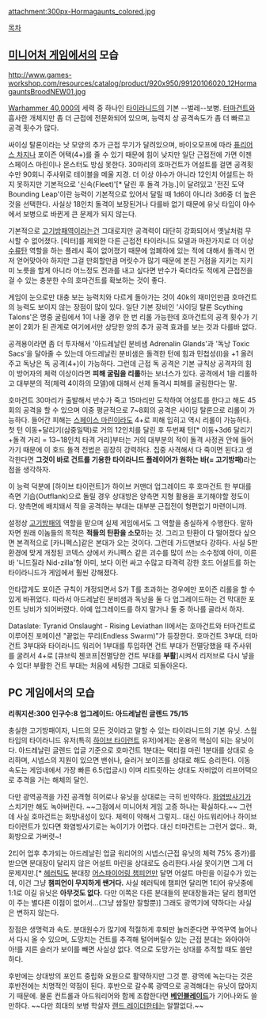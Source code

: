 attachment:300px-Hormagaunts_colored.jpg

[[목차]]
== [[미니어처 게임]]에서의 모습 ==
http://www.games-workshop.com/resources/catalog/product/920x950/99120106020_12HormagauntsBroodNEW01.jpg

[[Warhammer 40,000]]의 세력 중 하나인 [[타이라니드]]의 기본 --벌레--보병. [[터마건트]]와 흡사한 개체지만 좀 더 근접에 전문화되어 있으며, 능력치 상 공격속도가 좀 더 빠르고 공격 횟수가 많다.

싸이싱 탈론이라는 낫 모양의 추가 근접 무기가 달려있으며, 바이오모프에 따라 [[퓨리어스 차지]]나 포이즌 어택(4+)를 줄 수 있기 때문에 힘이 낮지만 일단 근접전에 가면 이젠 스페이스 마린이나 몬스터도 방심 못한다. 30마리의 호마건트가 어설트를 걸면 공격횟수만 90회니 주사위로 테이블을 메울 지경. 더 이상 야수가 아니라 12인치 어설트는 하지 못하지만 기본적으로 '신속(Fleet)'[* 달린 후 돌격 가능.]이 달려있고 '전진 도약 Bounding Leap'이란 능력이 기본적으로 있어서 달릴 때 1d6이 아니라 3d6중 더 높은 것을 선택한다. 사실상 18인치 돌격이 보장된거나 다를바 없기 때문에 유닛 타입이 야수에서 보병으로 바뀐게 큰 문제가 되지 않는다.

기본적으로 [[고기방패]]역이라는건 그대로지만 공격력이 대단히 강화되어서 옛날처럼 무시할 수 없어졌다. [릭터]를 제외한 다른 근접전 타이라니드 모델과 마찬가지로 더 이상 [[수류탄]] 역할을 하는 플레시 훅이 없어졌기 때문에 엄폐하에 있는 적에 대해서 돌격시 먼저 얻어맞아야 하지만 그걸 만회할만큼 머릿수가 많기 때문에 본진 거점을 지키는 지키미 노릇을 할게 아니라 어느정도 전과를 내고 싶다면 반수가 죽더라도 적에게 근접전을 걸 수 있는 충분한 수의 호마건트를 확보하는 것이 좋다.

게임이 눈으로만 대충 보는 능력치와 다르게 돌아가는 것이 40k의 재미인만큼 호마건트의 능력도 보이지 않는 장점이 많이 있다. 일단 기본 장비인 '사이딩 탈론 Scything Talons'은 명중 굴림에서 1이 나올 경우 한 번 리롤 가능한데 호마건트의 공격 횟수가 기본이 2회가 된 관계로 여기에서만 상당한 양의 추가 공격 효과를 보는 것과 다를바 없다. 

공격용이라면 좀 더 투자해서 '아드레날린 분비샘 Adrenalin Glands'과 '독낭 Toxic Sacs'을 달아줄 수 있는데 아드레날린 분비샘은 돌격한 턴에 힘과 민첩성(I)을 +1 올려주고 독낭은 독 공격(4+)이 가능하다. 그런데 근접 독 공격은 기본 규칙상 공격자의 힘이 방어자의 체력 이상이라면 '''피해 굴림을 리롤'''하는 보너스가 있다. 공격에서 1을 리롤하고 대부분의 적(체력 4이하의 모델)에 대해서 선제 돌격시 피해를 굴림한다는 말.

호마건트 30마리가 출발해서 반수가 죽고 15마리만 도착하여 어설트를 한다고 해도 45회의 공격을 할 수 있으며 이중 평균적으로 7~8회의 공격은 사이딩 탈론으로 리롤이 가능하다. 들어간 피해는 [[스페이스 마린]]이라도 4+로 피해 입히고 역시 리롤이 가능하다. 첫 턴 이동+달리기(삼중일택)로 거의 12인치를 달린 후 두번째 턴[* 이동+3d6 달리기+돌격 거리 = 13~18인치 타격 거리]부터는 거의 대부분의 적이 돌격 사정권 안에 들어가기 때문에 이 호드 돌격 전법은 굉장히 강력하다. 집중 사격해서 다 죽이면 된다고 생각한다면 '''그것이 바로 건트를 기용한 타이라니드 플레이어가 원하는 바(= 고기방패)'''라는 점을 생각하자.

이 능력 덕분에 [하이브 타이런트]가 하이브 커맨더 업그레이드 후 호마건트 한 부대를 측면 기습(Outflank)으로 돌릴 경우 상대방은 양측면 지형 활용을 포기해야할 정도이다. 양측면에 배치돼서 적을 공격하는 부대는 대부분 근접전이 형편없기 마련이니까.

설정상 [[고기방패]]의 역할을 맡으며 실제 게임에서도 그 역할을 충실하게 수행한다. 말하자면 원래 이놈들의 목적은 '''적들의 탄환을 소모'''하는 것. 그리고 탄환이 다 떨어졌다 싶으면 본격적으로 [카니펙스]같은 본대가 오는 것이다. 그런데 가드맨보다 강하다. 사실 5판 환경에 맞게 개정된 코덱스 상에서 카니펙스 같은 괴수를 많이 쓰는 소수정예 아미, 이른바 '니드질라 Nid-zilla'형 아미, 보다 이런 싸고 수많고 타격력 강한 호드 어설트를 하는 타이라니드가 게임에서 훨씬 강해졌다.

안타깝게도 포이즌 규칙이 개정되면서 S가 T를 초과하는 경우에만 포이즌 리롤을 할 수 있게 바뀌었다. 따라서 아드레날린 분비샘과 독낭을 둘 다 업그레이드하는 건 막대한 포인트 낭비가 되어버렸다. 아예 업그레이드를 하지 말거나 둘 중 하나를 골라서 하자.

Dataslate: Tyranid Onslaught - Rising Leviathan II에서는 호마건트와 터마건트로 이루어진 포메이션 "끝없는 무리(Endless Swarm)"가 등장한다. 호마건트 3부대, 터마건트 3부대와 타이라니드 워리어 1부대를 투입하면 건트 부대가 전멸당했을 때 주사위를 굴려서 4+로 [큐브릭 첸코프|전멸당한 건트 부대를 '''부활''']시켜서 리저브로 다시 넣을 수 있다! 부활한 건트 부대는 처음에 세팅한 그대로 되돌아온다.

== PC 게임에서의 모습 ==
'''리쿼지션:300'''
'''인구수:8'''
'''업그레이드: 아드레날린 글렌드 75/15'''

충실한 고기방패이자, 니드의 모든 것이라고 말할 수 있는 타이라니드의 기본 유닛. 스웜 타입의 타이라니드 유저(특히 [[하이브 타이런트]] 유저)에게는 운용의 핵심이 되는 유닛이다. 아드레날린 글렌드 업글 기준으로 호마건트 1분대는 택티컬 마린 1분대를 상대로 승리하며, 시넵스의 지원이 있으면 밴쉬나, 슬러거 보이즈를 상대로 해도 승리한다. 이동 속도는 게임내에서 가장 빠른 6.5(업글시) 이며 리트릿하는 상대도 자비없이 리프어택으로 추격을 거는 해체의 달인. 

다만 광역공격을 가진 공격형 히어로나 유닛을 상대로는 극히 빈약하다. [[화염방사기]]가 스치기만 해도 녹아버린다. ~~그점에서 미니어처 게임 고증 하나는 확실하다.~~ 그런데 사실 호마건트는 화방내성이 있다. 체력이 약해서 그렇지.. 대신 아드워리어나 하이브 타이런트가 있다면 화염방사기로는 녹이기가 어렵다. 대신 터마건트는 그런거 없다.. 화, 화방으로 가버렷~!

2티어 업후 추가되는 아드레날린 업글 워리어의 시넵스(근접 유닛의 체력 75% 증가)를 받으면 분대장이 달리지 않은 어설트 마린을 상대로도 승리한다.사실 못이기면 그게 더 문제지만.[* [[헤러틱]]도 분대장 [[어스파이어링 챔피언]]만 달면 어설트 마린을 이길수가 있는데, 이건 그냥 '''챔피언이 무지하게 쌘거다.''' 사실 헤러틱에 챔피언 달리면 1티어 유닛중에 1:1로 이길 유닛은 '''아무것도 없다.''' 다만 이쪽은 다른 분대들의 분대장들과는 달리 챔피언이 주는 별다른 이점이 없어서...(그냥 쌈질만 잘할뿐)] 그래도 광역기에 약하다는 사실은 변하지 않는다.

장점은 생명력과 속도. 분대원수가 많기에 적절하게 후퇴만 눌러준다면 꾸역꾸역 늘어나서 다시 올 수 있으며, 도망치는 건트를 추격해 털어버릴수 있는 근접 분대는 와아아아아!를 지른 슬러가 보이를 빼면 사실상 없다. 역으로 도망가는 상대를 추적할 때도 쓸만하다.

후반에는 상대방의 포인트 중립화 요원으로 활약하지만 그것 뿐. 광역에 녹는다는 것은 후반전에는 치명적인 약점이 된다. 후반으로 갈수록 광역으로 공격해대는 유닛이 많아지기 때문에. 물론 컨트롤과 아드워리어와 함께 조합한다면 '''[[베인블레이드]]'''가 기어나와도 쓸만하다. ~~다만 희대의 보병 학살자 [[랜드 레이더]]한테는 알짤없다.~~
